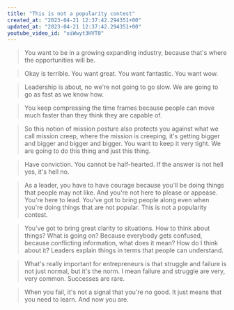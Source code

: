 ```yaml
---
title: "This is not a popularity contest"
created_at: "2023-04-21 12:37:42.294351+00"
updated_at: "2023-04-21 12:37:42.294351+00"
youtube_video_id: "oiWwyt3HVT0"
---
```


> You want to be in a growing expanding industry, because that's where the opportunities will be.

> Okay is terrible. You want great. You want fantastic. You want wow.

> Leadership is about, no we're not going to go slow. We are going to go as fast as we know how.

> You keep compressing the time frames because people can move much faster than they think they are capable of.

> So this notion of mission posture also protects you against what we call mission creep, where the mission is creeping, it's getting bigger and bigger and bigger and bigger. You want to keep it very tight. We are going to do this thing and just this thing.

> Have conviction. You cannot be half-hearted. If the answer is not hell yes, it's hell no.

> As a leader, you have to have courage because you'll be doing things that people may not like. And you're not here to please or appease. You're here to lead. You've got to bring people along even when you're doing things that are not popular. This is not a popularity contest.

> You've got to bring great clarity to situations. How to think about things? What is going on? Because everybody gets confused, because conflicting information, what does it mean? How do I think about it? Leaders explain things in terms that people can understand.

> What's really important for entrepreneurs is that struggle and failure is not just normal, but it's the norm. I mean failure and struggle are very, very common. Successes are rare.

> When you fail, it's not a signal that you're no good. It just means that you need to learn. And now you are.

<YouTubePlayer id="oiWwyt3HVT0" />
